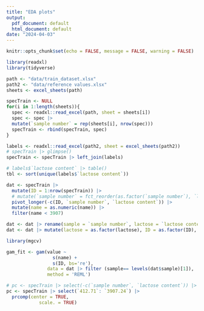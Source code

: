 ```yaml
---
title: "EDA plots"
output:
  pdf_document: default
  html_document: default
date: "2024-04-03"
---
```


```r
knitr::opts_chunk$set(echo = FALSE, message = FALSE, warning = FALSE)
```


```r
library(readxl)
library(tidyverse)

path <- "data/train_dataset.xlsx"
path2 <- "data/reference values.xlsx"
sheets <- excel_sheets(path)

specTrain <- NULL
for(i in 1:length(sheets)){
  spec <- readxl::read_excel(path, sheet = sheets[i])
  spec <- spec |>
  mutate(`sample number` = rep(sheets[i], nrow(spec)))
  specTrain <- rbind(specTrain, spec)
}

labels <- readxl::read_excel(path2, sheet = excel_sheets(path2))
# specTrain |> glimpse()
specTrain <- specTrain |> left_join(labels)

# labels$`lactose content` |> table()
tbl <- sort(unique(labels$`lactose content`))
```

```r
dat <- specTrain |>
  mutate(ID = 1:nrow(specTrain)) |>
  # mutate(`sample number` = fct_reorder(as.factor(`sample number`), `lactose content`)) |>
  pivot_longer(-c(ID, `sample number`, `lactose content`)) |>
  mutate(name = as.numeric(name)) |>
  filter(name < 3907)

dat <- dat |> rename(sample = `sample number`, lactose = `lactose content`)
dat <- dat |> mutate(lactose = as.factor(lactose), ID = as.factor(ID), sample = as.factor(sample))

```

```r
library(mgcv)
```


```r
gam_fit <- gam(value ~ 
                 s(name) + 
                 s(ID, bs='re'),
               data = dat |> filter (sample== levels(dat$sample)[1]), 
               method = 'REML')
```


```r
# pc <- specTrain |> select(-c(`sample number`, `lactose content`)) |>
pc <- specTrain |> select(`412.71`: `3907.24`) |>
  prcomp(center = TRUE,
            scale. = TRUE)
```

